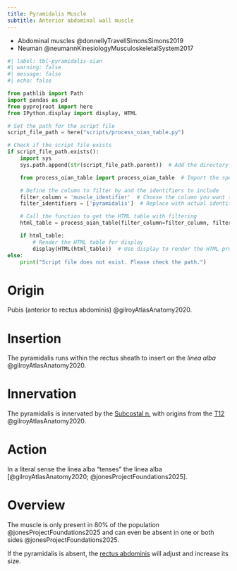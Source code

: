 ```yaml
---
title: Pyramidalis Muscle
subtitle: Anterior abdominal wall muscle
---
```



::: {.callout title="Reading list"}

- Abdominal muscles @donnellyTravellSimonsSimons2019
- Neuman @neumannKinesiologyMusculoskeletalSystem2017

:::


```python
#| label: tbl-pyramidalis-oian
#| warning: false
#| message: false
#| echo: false

from pathlib import Path
import pandas as pd
from pyprojroot import here
from IPython.display import display, HTML

# Set the path for the script file
script_file_path = here("scripts/process_oian_table.py")

# Check if the script file exists
if script_file_path.exists():
    import sys
    sys.path.append(str(script_file_path.parent))  # Add the directory of the script to the system path

    from process_oian_table import process_oian_table  # Import the specific function

    # Define the column to filter by and the identifiers to include
    filter_column = 'muscle_identifier'  # Choose the column you want to filter by
    filter_identifiers = ['pyramidalis']  # Replace with actual identifiers you want to include

    # Call the function to get the HTML table with filtering
    html_table = process_oian_table(filter_column=filter_column, filter_identifiers=filter_identifiers)

    if html_table:
        # Render the HTML table for display
        display(HTML(html_table))  # Use display to render the HTML properly
else:
    print("Script file does not exist. Please check the path.")

```

# Origin {#origin}

Pubis (anterior to rectus abdominis) @gilroyAtlasAnatomy2020.

# Insertion {#insertion}

The pyramidalis runs within the rectus sheath to insert on the *linea alba* @gilroyAtlasAnatomy2020.

# Innervation {#innervation}

The pyramidalis is innervated by the [Subcostal n.]({{< var ref-subcostal-nerve.path >}}) with origins from the [T12]({{< var ref-nerve-root.t12 >}}) @gilroyAtlasAnatomy2020.


# Action {#action}

In a literal sense the linea alba "tenses" the linea alba [@gilroyAtlasAnatomy2020; @jonesProjectFoundations2025].

# Overview

The muscle is only present in 80% of the population @jonesProjectFoundations2025 and can even be absent in one or both sides @jonesProjectFoundations2025.

::: {.callout-note}
If the pyramidalis is absent, the [rectus abdominis]({{< var ref-rectus-abdominis.path >}}) will adjust and increase its size.
:::